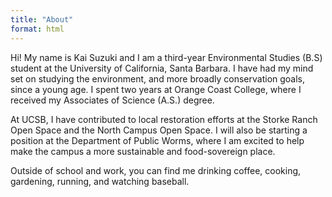 ```yaml
---
title: "About"
format: html
---
```


Hi! My name is Kai Suzuki and I am a third-year Environmental Studies (B.S) student at the University of California, Santa Barbara. I have had my mind set on studying the environment, and more broadly conservation goals, since a young age. I spent two years at Orange Coast College, where I received my Associates of Science (A.S.) degree. 

At UCSB, I have contributed to local restoration efforts at the Storke Ranch Open Space and the North Campus Open Space. I will also be starting a position at the Department of Public Worms, where I am excited to help make the campus a more sustainable and food-sovereign place. 

Outside of school and work, you can find me drinking coffee, cooking, gardening, running, and watching baseball.